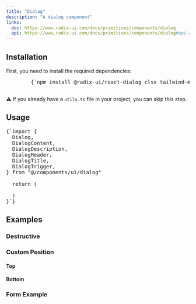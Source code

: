 ```yaml
---
title: "Dialog"
description: "A dialog component"
links:
  doc: https://www.radix-ui.com/docs/primitives/components/dialog
  api: https://www.radix-ui.com/docs/primitives/components/dialog#api-reference
---
```


<ComponentPreview name="dialog-demo" />

## Installation

<div className="not-prose px-4 md:px-0">
  <Step>
    <StepItem title="Install Dependencies">
      First, you need to install the required dependencies:
      <Pre className="language-bash">
        {`npm install @radix-ui/react-dialog clsx tailwind-merge`}
      </Pre>
    </StepItem>
    <StepItem title="Create utils.ts">
      <ComponentUtilsText />
      <ComponentUtils />
      <p className="text-gray-600 mt-2">
        ⚠️ If you already have a <code>utils.ts</code> file in your project, you can skip this step.
      </p>
    </StepItem>
    <StepItem title="Create Dialog Component">
      <ComponentSource name="dialog-demo" />
    </StepItem>
  </Step>
</div>

## Usage

<Pre className="language-tsx">
{`import {
  Dialog,
  DialogContent,
  DialogDescription,
  DialogHeader,
  DialogTitle,
  DialogTrigger,
} from "@/components/ui/dialog"

  return (
    <Dialog>
      <DialogTrigger>Open</DialogTrigger>
      <DialogContent>
        <DialogHeader>
          <DialogTitle>Are you absolutely sure?</DialogTitle>
          <DialogDescription>
            This action cannot be undone. This will permanently delete your account
            and remove your data from our servers.
          </DialogDescription>
        </DialogHeader>
      </DialogContent>
    </Dialog>
  )
}`}
</Pre>

## Examples

### Destructive

<ComponentPreview name="dialog-demo" variant="destructive" />

### Custom Position

#### Top

<ComponentPreview name="dialog-demo" variant="top" />

#### Bottom

<ComponentPreview name="dialog-demo" variant="bottom" />

### Form Example

<ComponentPreview name="dialog-demo" variant="form" />
